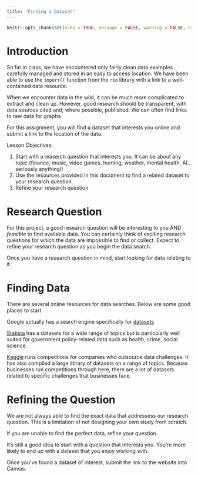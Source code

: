 ```yaml
---
title: "Finding a Dataset"
---
```

```r
knitr::opts_chunk$set(echo = TRUE, message = FALSE, warning = FALSE, error = TRUE)
```




# Introduction


So far in class, we have encountered only fairly clean data examples carefully managed and stored in an easy to access location.  We have been able to use the `import()` function from the `rio` library with a link to a well-contained data resource.  

When we encounter data in the wild, it can be much more complicated to extract and clean up.  However, good research should be transparent, with data sources cited and, where possible, published.  We can often find links to raw data for graphs.


For this assignment, you will find a dataset that interests you online and submit a link to the location of the data.  

Lesson Objectives:  

  1. Start with a reaserch question that interests you.  It can be about any topic (finance, music, video games, hunting, weather, mental health, AI...seriously anything!)  
  2. Use the resources provided in this document to find a related dataset to your research question
  3. Refine your research question


# Research Question

For this project, a good research question will be interesting to you AND *feasible* to find available data.  You can certainly think of exciting research questions for which the data are impossible to find or collect.  Expect to refine your research question as you begin the data search.  

Once you have a research question in mind, start looking for data relating to it.  

# Finding Data

There are several online resources for data searches.  Below are some good places to start.  

Google actually has a search engine specifically for [datasets](https://datasetsearch.research.google.com/)

[Statista](https://www.statista.com/) has a datasets for a wide range of topics but is particularly well suited for government policy-related data such as health, crime, social science.  

[Kaggle](https://www.kaggle.com/datasets) runs competitions for companies who outsource data challenges.  It has also compiled a large library of datasets on a range of topics.  Because businesses run competitions through here, there are a lot of datasets related to specific challenges that businesses face.  

# Refining the Question

We are not always able to find the exact data that addressess our research question.  This is a limitation of not designing your own study from scratch.  

If you are unable to find the perfect data, refine your question.  

It's still a good idea to start with a question that interests you.  You're more likely to end up with a dataset that you enjoy working with.  

Once you've found a dataset of interest, submit the link to the website into Canvas.  



